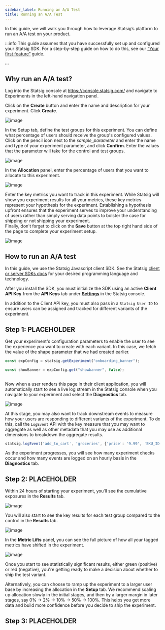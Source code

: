 ```yaml
---
sidebar_label: Running an A/A Test
title: Running an A/A Test
---
```


In this guide, we will walk you through how to leverage Statsig’s platform to run an A/A test on your product.  

:::info This guide assumes that you have successfully set up and configured your Statsig SDK. For a step-by-step guide on how to do this, see our [“Your first feature”](https://docs.statsig.com/guides/first-feature) guide.

:::

## Why run an A/A test?  

Log into the Statsig console at https://console.statsig.com/ and navigate to Experiments in the left-hand navigation panel.

Click on the **Create** button and enter the name and description for your experiment. Click **Create**.

![image](https://user-images.githubusercontent.com/1315028/154571621-4022dddb-6689-4a25-9401-f813a159ef9f.png)

In the Setup tab, define the test groups for this experiment. You can define what percentage of users should receive the group's configured values. Click on the pencil icon next to the _sample_parameter_ and enter the name and type of your experiment parameter, and click **Confirm**. Enter the values that the parameter will take for the control and test groups.  

![image](https://user-images.githubusercontent.com/1315028/154576194-0b38bbe6-feb8-47a1-b460-3c0c2e9e58c6.png)

In the **Allocation** panel, enter the percentage of users that you want to allocate to this experiment. 

![image](https://user-images.githubusercontent.com/1315028/138972419-b7c42f97-29ec-407e-851f-3301130a21c5.png)

Enter the key metrics you want to track in this experiment. While Statsig will show you experiment results 
for all your metrics, these key metrics represent your hypothesis for the experiment. Establishing a hypothesis
upfront ensures that the experiment serves to improve your understanding of users rather than
simply serving data points to bolster the case for shipping or not shipping your experiment.   
Finally, don't forget to click on the **Save** button at the top right hand side of the page to complete your experiment setup.

![image](https://user-images.githubusercontent.com/1315028/138973362-69b53d48-745a-462f-a275-b0a3720d4d90.png)

## How to run an A/A test

In this guide, we use the Statsig Javascript client SDK. See the Statsig [client or server SDKs docs](https://docs.statsig.com/#sdks) for your desired programming language and technology.

<Install />

After you install the SDK, you must initialize the SDK using an active **Client API Key** from the **API Keys** tab under **[Settings](https://console.statsig.com/settings)** in the Statsig console.

In addition to the Client API key, you must also pass in a `Statsig User ID` to ensure users can be assigned and tracked for different variants of the experiment.

<Initialize />

## Step 1: PLACEHOLDER 

Get your experiment's configuration parameters to enable the user to see the experience you want to create with each variant. In this case, we fetch the value of the shape parameter that we had created earlier.

```jsx
const expConfig = statsig.getExperiment("onboarding_banner");

const showBanner = expConfig.get("showbanner", false);
 
```

Now when a user renders this page in their client application, you will automatically start to see a live log stream in the Statsig console when you navigate to your experiment and select the **Diagnostics** tab.

![image](https://user-images.githubusercontent.com/1315028/139113152-7d19afa1-733f-4ee4-b788-3d39cecedae1.png)

At this stage, you may also want to track downstream events to measure how your users are responding to different variants of the experiment. To do this, call the `LogEvent` API with the key measure that you may want to aggregate as well as other metadata that you may use as additional dimensions to breakdown the aggregate results.

```jsx
statsig.logEvent('add_to_cart', 'groceries', {'price': '9.99', 'SKU_ID': 'SKU-123'});
```

As the experiment progresses, you will see how many experiment checks occur and how many events are logged on an hourly basis in the **Diagnostics** tab.


## Step 2: PLACEHOLDER 

Within 24 hours of starting your experiment, you'll see the cumulative exposures in the **Results** tab.

![image](https://user-images.githubusercontent.com/1315028/154574304-79b564b3-0833-49d5-bc65-427b59051343.png)

You will also start to see the key results for each test group compared to the control in the **Results** tab. 

![image](https://user-images.githubusercontent.com/1315028/154574509-adde9b5c-5152-4c91-9e14-bb2c5615b808.png)

In the **Metric Lifts** panel, you can see the full picture of how all your tagged metrics have shifted in the experiment.

![image](https://user-images.githubusercontent.com/1315028/154574843-480b16b6-2785-4246-87e2-afae03ff358f.png)

Once you start to see statistically significant results, either green (positive) or red (negative), you're getting ready to make a decision about whether to ship the test variant. 

Alternatively, you can choose to ramp up the experiment to a larger user base by increasing the allocation in the **Setup** tab. We recommend scaling up allocation slowly in the initial stages, and then by a larger margin in later stages, say 0% -> 2% -> 10% -> 50% -> 100%. This helps you get more data and build more confidence before you decide to ship the experiment.

## Step 3: PLACEHOLDER 

